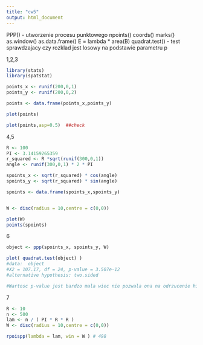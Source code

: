 ---
title: "cw5"
output: html_document
---

PPP() - utworzenie procesu punktowego 
npoints()
coords()
marks()
as.window()
as.data.frame()
E = lambda * area(B)
quadrat.test()  - test sprawdzajacy czy rozklad jest losowy na podstawie parametru p


1,2,3
```{r}

library(stats)
library(spatstat)

points_x <- runif(200,0,1)
points_y <- runif(200,0,2)

points <- data.frame(points_x,points_y)

plot(points)

plot(points,asp=0.5)  ##check

```

4,5
```{r}

R <- 100
PI <- 3.14159265359
r_squared <- R *sqrt(runif(300,0,1))
angle <- runif(300,0,1) * 2 * PI

spoints_x <- sqrt(r_squared) * cos(angle)
spoints_y <- sqrt(r_squared) * sin(angle)

spoints <- data.frame(spoints_x,spoints_y)


W <- disc(radius = 10,centre = c(0,0))

plot(W)  
points(spoints)

```

6
```{r}

object <- ppp(spoints_x, spoints_y, W)

plot( quadrat.test(object) )
#data:  object
#X2 = 107.17, df = 24, p-value = 3.507e-12
#alternative hypothesis: two.sided

#Wartosc p-value jest bardzo mala wiec nie pozwala ona na odrzucenie hipotezy zerowej o calkowicie losowym rozkladzie puktow


```

7
```{r}
R <- 10
n <- 500
lam <- n / ( PI * R * R )
W <- disc(radius = 10,centre = c(0,0))

rpoispp(lambda = lam, win = W ) # 498

```


